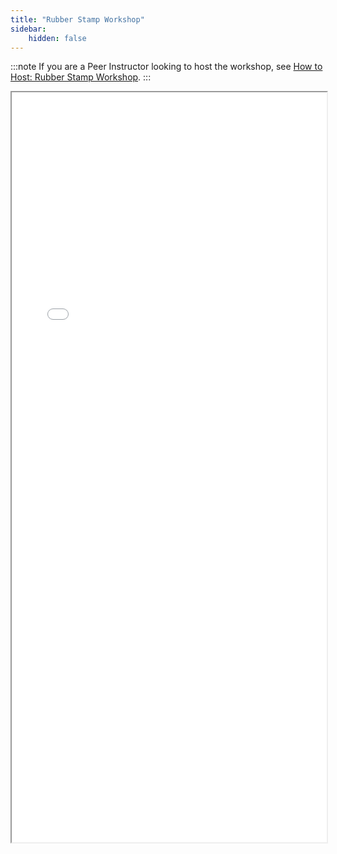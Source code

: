 ```yaml
---
title: "Rubber Stamp Workshop"
sidebar:
    hidden: false
---
```


:::note
If you are a Peer Instructor looking to host the workshop, see [How to Host: Rubber Stamp Workshop](/workshop/laser-rubber-stamp-internal/).
:::

<iframe src="/laser-rubber-stamp-slides.pdf" width="100%" height="1200px" style="min-height: 450px">
  <embed src="/laser-rubber-stamp-slides.pdf" type="application/pdf" />
</iframe>

